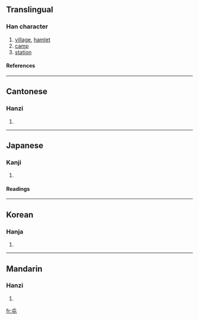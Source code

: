 ==Translingual==
===Han character===
{{Han char|rn=45|rad=屮|as=01|sn=4|four=5071<sub>7</sub>|canj=心山 (PU)}}
# [[village]], [[hamlet]]
# [[camp]]
# [[station]]
====References====
{{Han ref|kx=0304.110|dkj=07828|dj=0603.050|hdz=10013.020|uh=5C6F|ud=23663|bh=A4D9|bd=42201}}
----
==Cantonese==
===Hanzi===
{{yue-hanzi|jyut=|y=jeun1, tyun4}}
# {{defn|Cantonese}}
----
==Japanese==
===Kanji===
{{ja-kanji|grade=c|rs=屮01}}
# {{defn|Japanese}} 
====Readings====
{{ja-readings|on=[[とん]] (ton), [[ちゅん]] (chun)|kun=[[たむろする]] (tamurosuru), [[たむろ]] (tamuro)}}
----
==Korean==
===Hanja===
{{ko-hanja|hangeul=[[둔]], [[준]]|rv=dun, jun|mr=tun, chun}}
# {{defn|Korean}}
----
==Mandarin==
===Hanzi===
{{cmn-hanzi|pin=[[tún]] ([[tun2]]), [[zhūn]] ([[zhun1]])|wg=t'un<sup>2</sup>, chun<sup>1</sup>}}
# {{defn|Mandarin}}

[[fr:屯]]